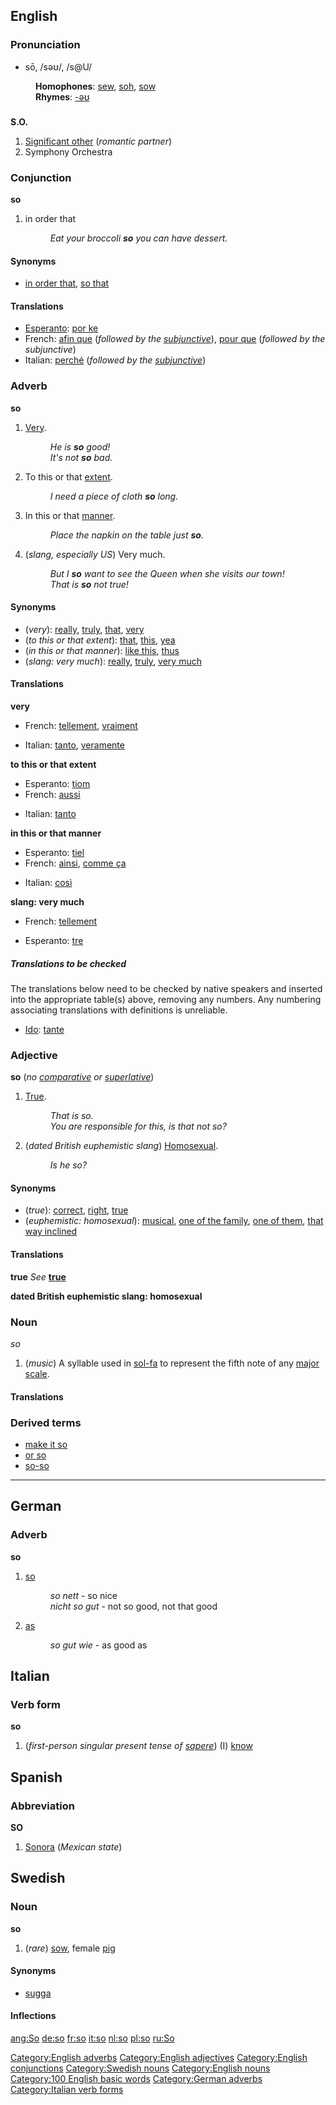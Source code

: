 ==English==

===Pronunciation===
*sō, /səʊ/, /s@U/
:'''Homophones''': [[sew]], [[soh]], [[sow]]
:'''Rhymes''': [[Rhymes:English:-əʊ|-əʊ]]

==={{abbreviation}}===
'''S.O.'''

# [[Significant other]] (''romantic partner'')
# Symphony Orchestra

===Conjunction===
'''so'''
# in order that
#:''Eat your broccoli '''so''' you can have dessert.''

====Synonyms====
*[[in order that]], [[so that]]

====Translations====
*[[Esperanto]]: [[por ke]]
*French: [[afin que]] (''followed by the [[subjunctive]]''), [[pour que]] (''followed by the subjunctive'')
*Italian: [[perché]] (''followed by the [[subjunctive]]'')

===Adverb===
'''so'''

# [[very|Very]].
#:''He is '''so''' good!''
#:''It's not '''so''' bad.''
# To this or that [[extent]].
#:''I need a piece of cloth '''so''' long.''
# In this or that [[manner]].
#:''Place the napkin on the table just '''so'''.''
# (''slang, especially US'') Very much.
#:''But I '''so''' want to see the Queen when she visits our town!''
#:''That is '''so''' not true!''

====Synonyms====
*(''very''): [[really]], [[truly]], [[that]], [[very]]
*(''to this or that extent''): [[that]], [[this]], [[yea]]
*(''in this or that manner''): [[like this]], [[thus]]
*(''slang: very much''): [[really]], [[truly]], [[very much]]

====Translations====

'''very'''
{{top}}
*French: [[tellement]], [[vraiment]]
{{mid}}
*Italian: [[tanto]], [[veramente]]
{{bottom}}

'''to this or that extent'''
{{top}}
*Esperanto:  [[tiom]]
*French: [[aussi]]
{{mid}}
*Italian: [[tanto]]
{{bottom}}

'''in this or that manner'''
{{top}}
*Esperanto: [[tiel]]
*French: [[ainsi]], [[comme ça]]
{{mid}}
*Italian: [[così]]
{{bottom}}

'''slang: very much'''
{{top}}
*French: [[tellement]]
{{mid}}
*Esperanto: [[tre]]
{{bottom}}

=====Translations to be checked=====
<!--Remove this section once all of the translations below have been moved into the tables above.-->
{{checktrans}}
The translations below need to be checked by native speakers and inserted into the appropriate table(s) above, removing any numbers.  Any numbering associating translations with definitions is unreliable.

*[[Ido]]: [[tante]]
[[Category:English adverbs]]

===Adjective===
'''so''' (''no [[comparative]] or [[superlative]]'')
# [[True]].
#:''That is so.''
#:''You are responsible for this, is that not so?''
# (''dated British euphemistic slang'') [[Homosexual]].
#:''Is he so?''

====Synonyms====
* (''true''): [[correct]], [[right]], [[true]]
* (''euphemistic: homosexual''): [[musical]], [[one of the family]], [[one of them]], [[that way inclined]]

====Translations====
'''true'''
''See'' '''[[true]]'''

'''dated British euphemistic slang: homosexual'''
{{top}}
{{mid}}
{{bottom}}

===Noun===
''so''
# (''music'') A syllable used in [[sol-fa]] to represent the fifth note of any [[major scale]].

====Translations====
{{top}}
{{mid}}
{{bottom}}

===Derived terms===
*[[make it so]]
*[[or so]]
*[[so-so]]

----
==German==
===Adverb===
'''so'''

#[[so]]
#:''so nett'' - so nice
#:''nicht so gut'' - not so good, not that good
#[[as]]
#:''so gut wie'' - as good as

==Italian==
===Verb form===
'''so'''

#(''first-person singular present tense of [[sapere]]'') (I) [[know]]


==Spanish==
===Abbreviation===
'''SO'''

#[[Sonora]] (''Mexican state'')

==Swedish==
===Noun===
'''so'''
#(''rare'') [[sow]], female [[pig]]

====Synonyms====
*[[sugga]]

====Inflections====
{{sv-noun|gender=Common|so|son|so|sorna|sos|sons|sos|sornas}}

[[Category:English adjectives]]
[[Category:English conjunctions]]
[[Category:Swedish nouns]]
[[Category:English nouns]]
[[Category:100 English basic words]]
[[Category:German adverbs]]
[[Category:Italian verb forms]]

[[ang:So]]
[[de:so]]
[[fr:so]]
[[it:so]]
[[nl:so]]
[[pl:so]]
[[ru:So]]